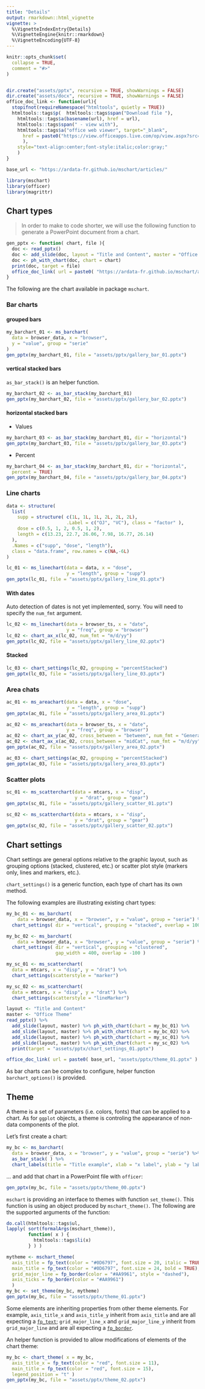 ```yaml
---
title: "Details"
output: rmarkdown::html_vignette
vignette: >
  %\VignetteIndexEntry{Details}
  %\VignetteEngine{knitr::rmarkdown}
  %\VignetteEncoding{UTF-8}
---
```


```r
knitr::opts_chunk$set(
  collapse = TRUE,
  comment = "#>"
)


dir.create("assets/pptx", recursive = TRUE, showWarnings = FALSE)
dir.create("assets/docx", recursive = TRUE, showWarnings = FALSE)
office_doc_link <- function(url){
  stopifnot(requireNamespace("htmltools", quietly = TRUE))
  htmltools::tags$p(  htmltools::tags$span("Download file "),
    htmltools::tags$a(basename(url), href = url), 
    htmltools::tags$span(" - view with"),
    htmltools::tags$a("office web viewer", target="_blank", 
      href = paste0("https://view.officeapps.live.com/op/view.aspx?src=", url)
      ), 
    style="text-align:center;font-style:italic;color:gray;"
    )
}

base_url <- "https://ardata-fr.github.io/mschart/articles/"
```

```r
library(mschart)
library(officer)
library(magrittr)
```


## Chart types

> In order to make to code shorter, we will use the following function to 
generate a PowerPoint document from a chart.

```r
gen_pptx <- function( chart, file ){
  doc <- read_pptx()
  doc <- add_slide(doc, layout = "Title and Content", master = "Office Theme")
  doc <- ph_with_chart(doc, chart = chart)
  print(doc, target = file)
  office_doc_link( url = paste0( "https://ardata-fr.github.io/mschart/articles/", file ) )
}
```

The following are the chart available in package `mschart`.

### Bar charts

#### grouped bars

```r
my_barchart_01 <- ms_barchart(
  data = browser_data, x = "browser",
  y = "value", group = "serie"
)
gen_pptx(my_barchart_01, file = "assets/pptx/gallery_bar_01.pptx")
```

#### vertical stacked bars

`as_bar_stack()` is an helper function. 

```r
my_barchart_02 <- as_bar_stack(my_barchart_01)
gen_pptx(my_barchart_02, file = "assets/pptx/gallery_bar_02.pptx")
```

#### horizontal stacked bars

* Values

```r
my_barchart_03 <- as_bar_stack(my_barchart_01, dir = "horizontal")
gen_pptx(my_barchart_03, file = "assets/pptx/gallery_bar_03.pptx")
```

* Percent 

```r
my_barchart_04 <- as_bar_stack(my_barchart_01, dir = "horizontal", 
  percent = TRUE)
gen_pptx(my_barchart_04, file = "assets/pptx/gallery_bar_04.pptx")
```

### Line charts


```r
data <- structure(
  list(
    supp = structure( c(1L, 1L, 1L, 2L, 2L, 2L), 
                      .Label = c("OJ", "VC"), class = "factor" ),
    dose = c(0.5, 1, 2, 0.5, 1, 2),
    length = c(13.23, 22.7, 26.06, 7.98, 16.77, 26.14)
  ),
  .Names = c("supp", "dose", "length"),
  class = "data.frame", row.names = c(NA,-6L)
)

lc_01 <- ms_linechart(data = data, x = "dose",
                      y = "length", group = "supp")
gen_pptx(lc_01, file = "assets/pptx/gallery_line_01.pptx")
```

#### With dates

Auto detection of dates is not yet implemented, sorry. You will need to specify the `num_fmt` argument. 

```r
lc_02 <- ms_linechart(data = browser_ts, x = "date",
                      y = "freq", group = "browser")
lc_02 <- chart_ax_x(lc_02, num_fmt = "m/d/yy")
gen_pptx(lc_02, file = "assets/pptx/gallery_line_02.pptx")
```

#### Stacked

```r
lc_03 <- chart_settings(lc_02, grouping = "percentStacked")
gen_pptx(lc_03, file = "assets/pptx/gallery_line_03.pptx")
```

### Area chats

```r
ac_01 <- ms_areachart(data = data, x = "dose",
                      y = "length", group = "supp")
gen_pptx(ac_01, file = "assets/pptx/gallery_area_01.pptx")

ac_02 <- ms_areachart(data = browser_ts, x = "date",
                      y = "freq", group = "browser")
ac_02 <- chart_ax_y(ac_02, cross_between = "between", num_fmt = "General")
ac_02 <- chart_ax_x(ac_02, cross_between = "midCat", num_fmt = "m/d/yy")
gen_pptx(ac_02, file = "assets/pptx/gallery_area_02.pptx")

ac_03 <- chart_settings(ac_02, grouping = "percentStacked")
gen_pptx(ac_03, file = "assets/pptx/gallery_area_03.pptx")
```

### Scatter plots

```r
sc_01 <- ms_scatterchart(data = mtcars, x = "disp",
                         y = "drat", group = "gear")
gen_pptx(sc_01, file = "assets/pptx/gallery_scatter_01.pptx")

sc_02 <- ms_scatterchart(data = mtcars, x = "disp",
                         y = "drat", group = "gear")
gen_pptx(sc_02, file = "assets/pptx/gallery_scatter_02.pptx")

```


## Chart settings

Chart settings are general options relative to the graphic layout, such as grouping options (stacked, clustered, etc.) or scatter plot style (markers only, lines and markers, etc.).

`chart_settings()` is a generic function, each type of chart has its own method. 

The following examples are illustrating existing chart types:


```r
my_bc_01 <- ms_barchart(
    data = browser_data, x = "browser", y = "value", group = "serie") %>% 
  chart_settings( dir = "vertical", grouping = "stacked", overlap = 100 )

my_bc_02 <- ms_barchart(
    data = browser_data, x = "browser", y = "value", group = "serie") %>% 
  chart_settings( dir = "vertical", grouping = "clustered", 
                  gap_width = 400, overlap = -100 )

my_sc_01 <- ms_scatterchart(
  data = mtcars, x = "disp", y = "drat") %>% 
  chart_settings(scatterstyle = "marker")

my_sc_02 <- ms_scatterchart(
  data = mtcars, x = "disp", y = "drat") %>% 
  chart_settings(scatterstyle = "lineMarker")
```

```r
layout <- "Title and Content"
master <- "Office Theme"
read_pptx() %>% 
  add_slide(layout, master) %>% ph_with_chart(chart = my_bc_01) %>% 
  add_slide(layout, master) %>% ph_with_chart(chart = my_bc_02) %>% 
  add_slide(layout, master) %>% ph_with_chart(chart = my_sc_01) %>% 
  add_slide(layout, master) %>% ph_with_chart(chart = my_sc_02) %>% 
  print(target = "assets/pptx/chart_settings_01.pptx")
```

```r
office_doc_link( url = paste0( base_url, "assets/pptx/theme_01.pptx" ) )
```

As bar charts can be complex to configure, helper function `barchart_options()` is provided.

## Theme

A theme is a set of parameters (i.e. colors, fonts) that can be applied to a chart. 
As for `ggplot` objects, a theme is controling the appearance of non-data 
components of the plot.

Let's first create a chart:

```r
my_bc <- ms_barchart(
  data = browser_data, x = "browser", y = "value", group = "serie") %>% 
  as_bar_stack( ) %>% 
  chart_labels(title = "Title example", xlab = "x label", ylab = "y label")
```

... and add that chart in a PowerPoint file with `officer`:

```r
gen_pptx(my_bc, file = "assets/pptx/theme_00.pptx")
```

`mschart` is providing an interface to themes with function `set_theme()`. This function is 
using an object produced by `mschart_theme()`. The following are the supported arguments 
of the function:

```r
do.call(htmltools::tags$ul, 
lapply( sort(formalArgs(mschart_theme)), 
        function( x ) {
          htmltools::tags$li(x)
        } ) )
```


```r
mytheme <- mschart_theme(
  axis_title = fp_text(color = "#0D6797", font.size = 20, italic = TRUE),
  main_title = fp_text(color = "#0D6797", font.size = 24, bold = TRUE),
  grid_major_line = fp_border(color = "#AA9961", style = "dashed"),
  axis_ticks = fp_border(color = "#AA9961") 
  )
my_bc <- set_theme(my_bc, mytheme)
gen_pptx(my_bc, file = "assets/pptx/theme_01.pptx")
```

Some elements are inheriting properties from other theme elements. For example, `axis_title_x` and 
`axis_title_y` inherit from `axis_title` and are all expecting a
[`fp_text`](https://davidgohel.github.io/officer/reference/fp_text.html); 
`grid_major_line_x` and `grid_major_line_y` inherit from `grid_major_line` and are 
all expecting a [`fp_border`](https://davidgohel.github.io/officer/reference/fp_border.html).


An helper function is provided to allow modifications of elements of the 
chart theme: 

```r
my_bc <- chart_theme( x = my_bc, 
  axis_title_x = fp_text(color = "red", font.size = 11),
  main_title = fp_text(color = "red", font.size = 15),
  legend_position = "t" )
gen_pptx(my_bc, file = "assets/pptx/theme_02.pptx")
```




